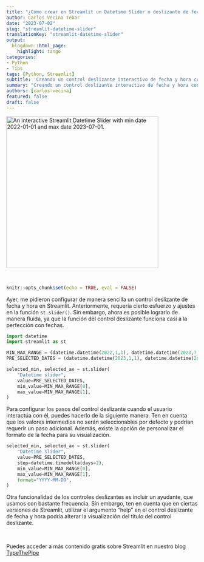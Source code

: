 ```yaml
---
title: "¿Cómo crear en Streamlit un Datetime Slider o deslizante de fechas."
author: Carlos Vecina Tebar
date: "2023-07-02"
slug: "streamlit-datetime-slider"
translationKey: "streamlit-datetime-slider"
output:
  blogdown::html_page:
    highlight: tango
categories:
- Python
- Tips
tags: [Python, Streamlit]
subtitle: 'Creando un control deslizante interactivo de fecha y hora con Streamlit en Python. Fácil y potente.'
summary: "Creando un control deslizante interactivo de fecha y hora con Streamlit en Python. Fácil y potente."
authors: [carlos-vecina]
featured: false
draft: false
---
```



<img src="./featured.png" width="400px" alt="An interactive Streamlit Datetime Slider with min date 2022-01-01 and max date 2023-07-01." />

<br>

```r
knitr::opts_chunk$set(echo = TRUE, eval = FALSE)
```


Ayer, me pidieron configurar de manera sencilla un control deslizante de fecha y hora en Streamlit. Anteriormente, requería cierto esfuerzo y ajustes en la función `st.slider()`. Sin embargo, ahora es posible lograrlo de manera fluida, ya que la función del control deslizante funciona casi a la perfección con fechas.

```python
import datetime
import streamlit as st

MIN_MAX_RANGE = (datetime.datetime(2022,1,1), datetime.datetime(2023,7,1))
PRE_SELECTED_DATES = (datetime.datetime(2023,1,1), datetime.datetime(2023,7,1))

selected_min, selected_ax = st.slider(
    "Datetime slider",
    value=PRE_SELECTED_DATES,
    min_value=MIN_MAX_RANGE[0],
    max_value=MIN_MAX_RANGE[1],
)

```

Para configurar los pasos del control deslizante cuando el usuario interactúa con él, puedes hacerlo de la siguiente manera. Ten en cuenta que los valores intermedios no serán seleccionables por defecto y podrían requerir un paso adicional. Además, existe la opción de personalizar el formato de la fecha para su visualización.

```python
selected_min, selected_ax = st.slider(
    "Datetime slider",
    value=PRE_SELECTED_DATES,
    step=datetime.timedelta(days=2),
    min_value=MIN_MAX_RANGE[0],
    max_value=MIN_MAX_RANGE[1],
    format="YYYY-MM-DD",    
)

```


Otra funcionalidad de los controles deslizantes es incluir un ayudante, que usamos con bastante frecuencia. Sin embargo, ten en cuenta que en ciertas versiones de Streamlit, utilizar el argumento "help" en el control deslizante de fecha y hora podría alterar la visualización del título del control deslizante.

<br>

Puedes acceder a más contenido gratis sobre Streamlit en nuestro blog [TypeThePipe](https://typethepipe.com)

<br>
